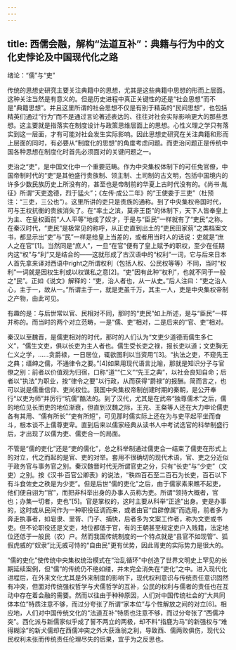 ```yaml
---
---
---
```

title: 西儒会融，解构“法道互补”：典籍与行为中的文化史悖论及中国现代化之路
---




绪论：“儒”与“吏”


传统的思想史研究主要关注典籍中的思想，尤其是这些典籍中思想的形而上层面。这种关注当然是有意义的。但是历史进程中真正关键性的还是“社会思想”而不是“典籍思想”。并且这里所谓的社会思想不仅是有别于精英的“民间思想”，也包括精英们通过“行为”而不是通过言论著述表达的、往往对社会实际影响更大的那些思想。这主要就是指落实在制度设计与政策思维层面上的思想。心性义理之学只有落实到这一层面，才有可能对社会发生实际影响。因此思想史研究在关注典籍和形而上层面的同时，有必要从“制度化的思想”的角度考虑问题。而吏治问题正是传统中国各种思想在制度化时首先必须面对的关键问题之一。

吏治之“吏”，是中国文化中一个重要范畴。作为中央集权体制下的可任免官僚，中国帝制时代的“吏”是其他盛行贵族制、领主制、土司制的古文明，包括中国境内的许多少数民族历史上所没有的，甚至也是帝制前的华夏上古时代没有的。《尚书·胤征》所谓“天吏逸德，烈于猛火”；《左传·成公二年》的“王使委于三吏”（杜预注：“三吏，三公也”）。这里所讲的吏只是贵族的通称。到了中央集权帝国时代，可与王权抗衡的贵族消失了。在“率土之滨，莫非王臣”的体制下，天下人皆奉皇上为主、在皇权面前“人人平等”地成了奴才，于是与“臣民”一样就有了“吏民”之称。在秦汉时代，“吏民”是极常见的称呼，从正史直到出土的“吏民田家莂”之类档案文书，都显示出“吏”与“民”一样是给皇上当差的，或者用当时人的话说：吏就是“庶人之在官”[1]。当然同是“庶人”，一旦“在官”便有了皇上赋予的职权，至少在任期内这“权”与“利”又是结合的——这就形成了古汉语中的“权利”一词，它与后来日本人首先拿来译对西语中right之所谓权利（包括人权、公民权等等）不同，当时“权利”一词就是因权生利或以权谋私之意[2]。“吏”因有此种“权利”，也就不同于一般之“民”。正如《说文》解释的：“吏，治人者也，从一从史。”后人注曰：“吏之治人心，主于一，故从一。”所谓主于一，就是吏虽千万，其主一人，吏是中央集权帝制之产物，由此可见。

有趣的是：与后世常以官、民相对不同，那时的“吏民”如上所述，是与“臣民”一样并称的。而当时的两个对立范畴，一是“儒、吏”相对，二是后来的“官、吏”相对。

秦汉以至魏晋，是儒吏相对的时代，那时的人们认为“文吏少道德而儒生多仁义”，“儒生文吏，俱以长吏为主人者也。儒生受长吏之禄，报长吏以道；文吏胸无仁义之学，……贪爵禄，一日居位，辄欲图利以当资用”[3]。“执法之吏，不窥先王之典；缙绅之儒，不通律令之要。”[4]如果用现代语言比喻，那就是知识分子与官僚之别：前者以价值观为归宿，口称“道”“仁义”“先王之典”，以社会良知自命；后者以“执法”为职业，按“律令之要”以行政，从而获得“爵禄”的报酬。简而言之，也可以说是儒重信仰、吏尚权位。我国中央集权帝制创建时期的秦朝，是公开奉行“以吏为师”并厉行“坑儒”酷法的。到了汉代，尤其是在武帝“独尊儒术”之后，儒的地位见长而吏的地位渐衰，但直到汉魏之际，王充、王粲等人还在大力申论儒吏各有其用、“儒有所长”“吏有所短”，可见那时儒实际上还在为与吏平起平坐而奋斗，根本谈不上儒尊吏卑。直到后来以儒家经典从读书人中考试选官的科举制盛行后，才出现了以儒为吏、儒吏合一的局面。

不管是“儒的吏化”还是“吏的儒化”，总之科举制通过儒吏合一结束了儒吏在形式上的对立，代之而起的是官、吏的对举。套用不很确切的现代术语，官、吏之分近似于政务官与事务官之别。秦汉魏晋时代无所谓官吏之分，只有“长吏”与“少吏”（文吏）之别。按《汉书·百官公卿表》的说法，“秩四百石至二百石为长吏，百石以下有斗食佐史之秩是为少吏”。但是后世“儒的吏化”之后，由于儒家素来瞧不起吏，他们便自诩为“官”，而把非科举出身的办事人员称为吏。所谓“领持大概者，官也；办集一切者，吏也”[5]。官是掌权的，这时主要从科举“正途”出身。吏是办事的，这时或从民间作为一种职役征调而来，或者由官“自辟僚属”而选用，前者多为奔走执事者，如皂隶、里胥、门子、捕快，后者多为文案工作者，称为文吏或书吏。但不论职役还是文吏，地位都低于官，有的王朝甚至规定吏户入贱籍，法定地位还低于一般民（农）户。然而我国传统制度的一个特点就是“县官不如现管”、狐假虎威的“奴隶”比无威可恃的“自由民”更有优势，因此胥吏的实际势力是很大的。

“儒的吏化”使传统中央集权统治模式在“治乱循环”中创造了世界文明史上罕见的长期延续案例，但“儒”的传统仍不绝如缕，并未完全消失在“吏化”之中。进入现代化进程后，在外来文化尤其是外来制度的影响下，现代权利意识与传统责任意识固然有冲突，但面对传统强权哲学与犬儒哲学的互补，公民的权利与儒者的责任也在互动中存在着会融的需要。然而以往由于种种原因，人们对中国传统社会的“大共同体本位”特质注意不够，而过分夸张了所谓“家本位”与个性解放之间的对立[6]。相应地，人们对中国传统文化的“法道互补”特质也注意不够，而过分夸张了“西儒冲突”。西化派与新儒家似乎成了誓不两立的两极，却不料“指鹿为马”的新强权与“难得糊涂”的新犬儒却在西儒冲突之外大获渔翁之利，导致西、儒两败俱伤，现代公民权利未张而传统责任伦理尽失的后果，宜乎为之反思也。